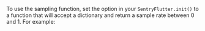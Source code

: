 To use the sampling function, set the <PlatformIdentifier name="traces-sampler" /> option in your `SentryFlutter.init()` to a function that will accept a <PlatformIdentifier name="sampling-context" /> dictionary and return a sample rate between 0 and 1. For example:

<PlatformContent includePath="performance/traces-sampler-as-sampler" />
